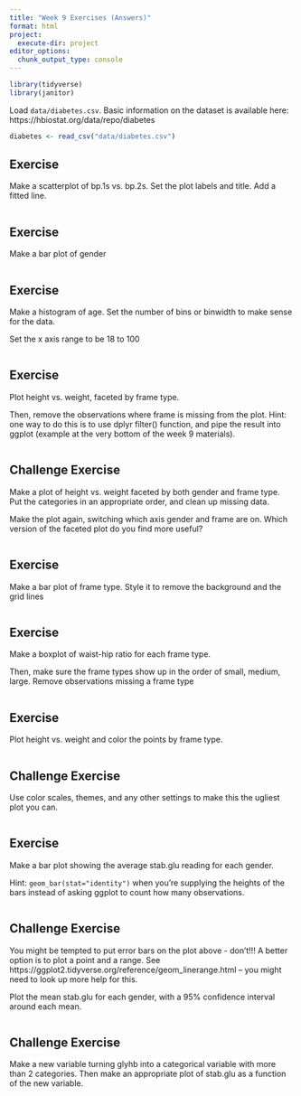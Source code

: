 ```yaml
---
title: "Week 9 Exercises (Answers)"
format: html
project:
  execute-dir: project
editor_options: 
  chunk_output_type: console
---
```



```r
library(tidyverse)
library(janitor)
```

Load `data/diabetes.csv`.  Basic information on the dataset is available here: https://hbiostat.org/data/repo/diabetes


```r
diabetes <- read_csv("data/diabetes.csv")
```



## Exercise

Make a scatterplot of bp.1s vs. bp.2s.  Set the plot labels and title.  Add a fitted line.

```r


```


## Exercise

Make a bar plot of gender

```r


```


## Exercise

Make a histogram of age.  Set the number of bins or binwidth to make sense for the data.

Set the x axis range to be 18 to 100

```r


```


## Exercise

Plot height vs. weight, faceted by frame type.

Then, remove the observations where frame is missing from the plot.  Hint: one way to do this is to use dplyr filter() function, and pipe the result into ggplot (example at the very bottom of the week 9 materials).

```r


```


## Challenge Exercise

Make a plot of height vs. weight faceted by both gender and frame type.  Put the categories in an appropriate order, and clean up missing data.

Make the plot again, switching which axis gender and frame are on.  Which version of the faceted plot do you find more useful?

```r


```


## Exercise

Make a bar plot of frame type.  Style it to remove the background and the grid lines

```r


```


## Exercise

Make a boxplot of waist-hip ratio for each frame type.

Then, make sure the frame types show up in the order of small, medium, large.  Remove observations missing a frame type

```r


```


## Exercise

Plot height vs. weight and color the points by frame type.

```r


```



## Challenge Exercise

Use color scales, themes, and any other settings to make this the ugliest plot you can.

```r


```


## Exercise

Make a bar plot showing the average stab.glu reading for each gender.

Hint: `geom_bar(stat="identity")` when you're supplying the heights of the bars instead of asking ggplot to count how many observations.

```r


```


## Challenge Exercise

You might be tempted to put error bars on the plot above - don't!!!  A better option is to plot a point and a range.  See https://ggplot2.tidyverse.org/reference/geom_linerange.html -- you might need to look up more help for this.  

Plot the mean stab.glu for each gender, with a 95% confidence interval around each mean.

```r


```



## Challenge Exercise

Make a new variable turning glyhb into a categorical variable with more than 2 categories.  Then make an appropriate plot of stab.glu as a function of the new variable. 

```r


```

